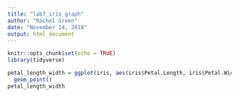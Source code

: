 ```yaml
---
title: "lab7_iris_graph"
author: "Rachel Green"
date: "November 14, 2018"
output: html_document
---
```


```r
knitr::opts_chunk$set(echo = TRUE)
library(tidyverse)
```

```r
petal_length_width = ggplot(iris, aes(iris$Petal.Length, iris$Petal.Width)) +
  geom_point()
petal_length_width
```

